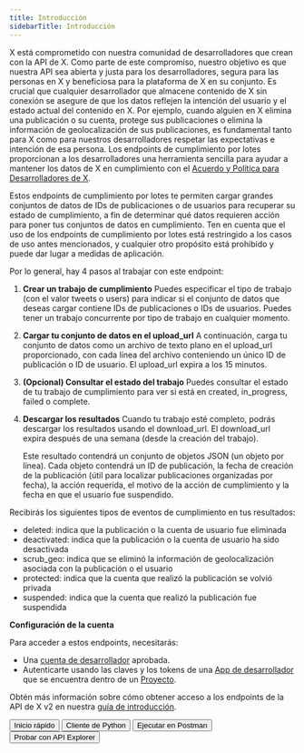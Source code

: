 ```yaml
---
title: Introducción
sidebarTitle: Introducción
---
```



X está comprometido con nuestra comunidad de desarrolladores que crean con la API de X. Como parte de este compromiso, nuestro objetivo es que nuestra API sea abierta y justa para los desarrolladores, segura para las personas en X y beneficiosa para la plataforma de X en su conjunto. Es crucial que cualquier desarrollador que almacene contenido de X sin conexión se asegure de que los datos reflejen la intención del usuario y el estado actual del contenido en X. Por ejemplo, cuando alguien en X elimina una publicación o su cuenta, protege sus publicaciones o elimina la información de geolocalización de sus publicaciones, es fundamental tanto para X como para nuestros desarrolladores respetar las expectativas e intención de esa persona. Los endpoints de cumplimiento por lotes proporcionan a los desarrolladores una herramienta sencilla para ayudar a mantener los datos de X en cumplimiento con el [Acuerdo y Política para Desarrolladores de X](https://developer.x.com/en/developer-terms/policy). 

Estos endpoints de cumplimiento por lotes te permiten cargar grandes conjuntos de datos de IDs de publicaciones o de usuarios para recuperar su estado de cumplimiento, a fin de determinar qué datos requieren acción para poner tus conjuntos de datos en cumplimiento. Ten en cuenta que el uso de los endpoints de cumplimiento por lotes está restringido a los casos de uso antes mencionados, y cualquier otro propósito está prohibido y puede dar lugar a medidas de aplicación.

Por lo general, hay 4 pasos al trabajar con este endpoint:

1. **Crear un trabajo de cumplimiento**
   Puedes especificar el tipo de trabajo (con el valor tweets o users) para indicar si el conjunto de datos que deseas cargar contiene IDs de publicaciones o IDs de usuarios. Puedes tener un trabajo concurrente por tipo de trabajo en cualquier momento.
2. **Cargar tu conjunto de datos en el upload\_url**
   A continuación, carga tu conjunto de datos como un archivo de texto plano en el upload\_url proporcionado, con cada línea del archivo conteniendo un único ID de publicación o ID de usuario. El upload\_url expira a los 15 minutos.
3. **(Opcional) Consultar el estado del trabajo**
   Puedes consultar el estado de tu trabajo de cumplimiento para ver si está en created, in\_progress, failed o complete.
4. **Descargar los resultados**
   Cuando tu trabajo esté completo, podrás descargar los resultados usando el download\_url. El download\_url expira después de una semana (desde la creación del trabajo).

   Este resultado contendrá un conjunto de objetos JSON (un objeto por línea). Cada objeto contendrá un ID de publicación, la fecha de creación de la publicación (útil para localizar publicaciones organizadas por fecha), la acción requerida, el motivo de la acción de cumplimiento y la fecha en que el usuario fue suspendido.

Recibirás los siguientes tipos de eventos de cumplimiento en tus resultados:

- deleted: indica que la publicación o la cuenta de usuario fue eliminada
- deactivated: indica que la publicación o la cuenta de usuario ha sido desactivada
- scrub\_geo: indica que se eliminó la información de geolocalización asociada con la publicación o el usuario
- protected: indica que la cuenta que realizó la publicación se volvió privada
- suspended: indica que la cuenta que realizó la publicación fue suspendida

**Configuración de la cuenta**

Para acceder a estos endpoints, necesitarás:

- Una [cuenta de desarrollador](https://developer.x.com/en/portal/petition/essential/basic-info) aprobada.
- Autenticarte usando las claves y los tokens de una [App de desarrollador](/es/resources/fundamentals/developer-apps) que se encuentra dentro de un [Proyecto](/es/resources/fundamentals/projects). 

Obtén más información sobre cómo obtener acceso a los endpoints de la API de X v2 en nuestra [guía de introducción](/es/x-api/getting-started/getting-access).

<div className="flex space-x-2">
  <Button href="/es/x-api/compliance/batch-compliance/quickstart">
    Inicio rápido
  </Button>

  <Button href="https://github.com/xdevplatform/compliant-client">
    Cliente de Python
  </Button>

  <Button href="https://app.getpostman.com/run-collection/9956214-784efcda-ed4c-4491-a4c0-a26470a67400">
    Ejecutar en Postman
  </Button>

  <Button href="https://developer.x.com/apitools/api?endpoint=/2/compliance/jobs">
    Probar con API Explorer
  </Button>
</div>
